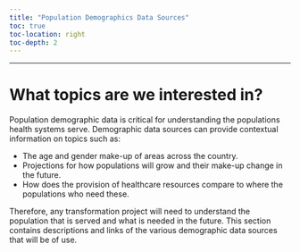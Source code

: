```yaml
---
title: "Population Demographics Data Sources"
toc: true
toc-location: right
toc-depth: 2
---
```


***

# What topics are we interested in?
Population demographic data is critical for understanding the populations health systems serve. Demographic data sources can provide contextual information on topics such as:

* The age and gender make-up of areas across the country.
* Projections for how populations will grow and their make-up change in the future.
* How does the provision of healthcare resources compare to where the populations who need these.

Therefore, any transformation project will need to understand the population that is served and what is needed in the future. This section contains descriptions and links of the various demographic data sources that will be of use.

